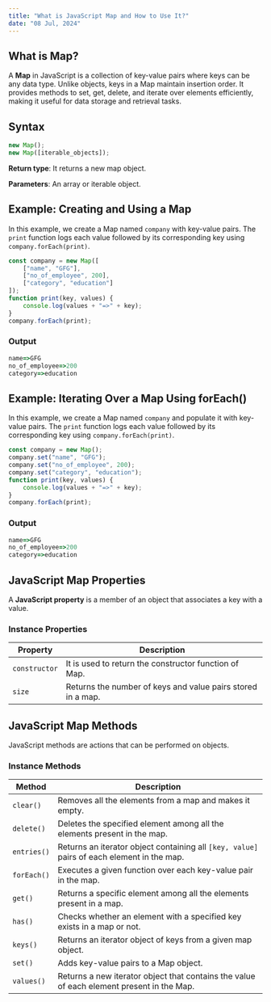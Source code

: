 ```yaml
---
title: "What is JavaScript Map and How to Use It?"
date: "08 Jul, 2024"
---
```


## What is Map?

A **Map** in JavaScript is a collection of key-value pairs where keys can be any data type. Unlike objects, keys in a Map maintain insertion order. It provides methods to set, get, delete, and iterate over elements efficiently, making it useful for data storage and retrieval tasks.

## Syntax
```js
new Map();
new Map([iterable_objects]);
```

**Return type**: It returns a new map object.

**Parameters**: An array or iterable object.

## Example: Creating and Using a Map

In this example, we create a Map named `company` with key-value pairs. The `print` function logs each value followed by its corresponding key using `company.forEach(print)`.

```js
const company = new Map([
    ["name", "GFG"],
    ["no_of_employee", 200],
    ["category", "education"]
]);
function print(key, values) {
    console.log(values + "=>" + key);
}
company.forEach(print);
```

### Output
```js
name=>GFG
no_of_employee=>200
category=>education
```

## Example: Iterating Over a Map Using forEach()

In this example, we create a Map named `company` and populate it with key-value pairs. The `print` function logs each value followed by its corresponding key using `company.forEach(print)`.

```js
const company = new Map();
company.set("name", "GFG");
company.set("no_of_employee", 200);
company.set("category", "education");
function print(key, values) {
    console.log(values + "=>" + key);
}
company.forEach(print);
```

### Output
```js
name=>GFG
no_of_employee=>200
category=>education
```

## JavaScript Map Properties

A **JavaScript property** is a member of an object that associates a key with a value.

### Instance Properties

| Property     | Description |
|-------------|-------------|
| `constructor` | It is used to return the constructor function of Map. |
| `size` | Returns the number of keys and value pairs stored in a map. |

## JavaScript Map Methods

JavaScript methods are actions that can be performed on objects.

### Instance Methods

| Method | Description |
|--------|-------------|
| `clear()` | Removes all the elements from a map and makes it empty. |
| `delete()` | Deletes the specified element among all the elements present in the map. |
| `entries()` | Returns an iterator object containing all `[key, value]` pairs of each element in the map. |
| `forEach()` | Executes a given function over each key-value pair in the map. |
| `get()` | Returns a specific element among all the elements present in a map. |
| `has()` | Checks whether an element with a specified key exists in a map or not. |
| `keys()` | Returns an iterator object of keys from a given map object. |
| `set()` | Adds key-value pairs to a Map object. |
| `values()` | Returns a new iterator object that contains the value of each element present in the Map. |
